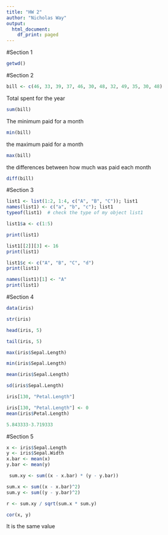 ---
title: "HW 2"
author: "Nicholas Way"
output:
  html_document:
    df_print: paged
---


#Section 1
```{r}
getwd()
```


#Section 2
```{r}
bill <- c(46, 33, 39, 37, 46, 30, 48, 32, 49, 35, 30, 48)
```
Total spent for the year
```{r}
sum(bill)
```
The minimum paid for a month
```{r}
min(bill)
```
the maximum paid for a month
```{r}
max(bill)
```
the differences between how much was paid each month
```{r}
diff(bill)
```
#Section 3

```{r}
list1 <- list(1:2, 1:4, c("A", "B", "C")); list1
names(list1) <- c("a", "b", "c"); list1
typeof(list1)  # check the type of my object list1
```
```{r}
list1$a <- c(1:5)
```
```{r}
print(list1)
```

```{r}
list1[[2]][3] <- 16
print(list1)
```

```{r}
list1$c <- c("A", "B", "C", "d")
print(list1)
```
```{r}
names(list1)[1] <- "A"
print(list1)
```




#Section 4

```{r}
data(iris)
```

```{r}
str(iris)
```
```{r}
head(iris, 5)
```

```{r}
tail(iris, 5)
```
```{r}
max(iris$Sepal.Length)
```
```{r}
min(iris$Sepal.Length)
```
```{r}
mean(iris$Sepal.Length)
```
```{r}
sd(iris$Sepal.Length)
```
```{r}
iris[130, "Petal.Length"]
```
```{r}
iris[130, "Petal.Length"] <- 0 
mean(iris$Petal.Length)
```
```{r}
5.843333-3.719333
```

#Section 5

```{r}
x <- iris$Sepal.Length 
y <- iris$Sepal.Width 
x.bar <- mean(x) 
y.bar <- mean(y)
```

```{r}
 sum.xy <- sum((x - x.bar) * (y - y.bar))
```

```{r}
sum.x <- sum((x - x.bar)^2)
sum.y <- sum((y - y.bar)^2)
```

```{r}
r <- sum.xy / sqrt(sum.x * sum.y)
```

```{r}
cor(x, y)
```
It is the same value





